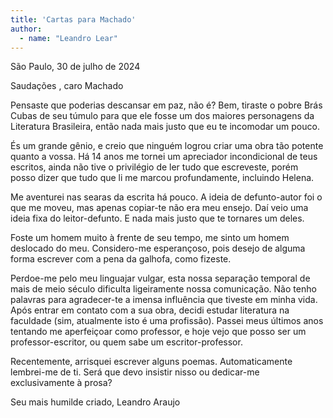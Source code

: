 ```yaml
---
title: 'Cartas para Machado'
author: 
  - name: "Leandro Lear"
---
```


São Paulo, 30 de julho de 2024

Saudações , caro Machado

Pensaste que poderias descansar em paz, não é? Bem, tiraste o pobre Brás Cubas de seu túmulo para que ele fosse um dos maiores personagens da Literatura Brasileira, então nada mais justo que eu te incomodar um pouco.

És um grande gênio, e creio que ninguém logrou criar uma obra tão potente quanto a vossa. Há 14 anos me tornei um apreciador incondicional de teus escritos, ainda não tive o privilégio de ler tudo que escreveste, porém posso dizer que tudo que li me marcou profundamente, incluindo Helena. 

Me aventurei nas searas da escrita há pouco. A ideia de defunto-autor foi o que me moveu, mas apenas copiar-te não era meu ensejo. Daí veio uma ideia fixa do leitor-defunto. E nada mais justo que te tornares um deles. 

Foste um homem muito à frente de seu tempo, me sinto um homem deslocado do meu. Considero-me esperançoso, pois desejo de alguma forma escrever com a pena da galhofa, como fizeste. 

Perdoe-me pelo meu linguajar vulgar, esta nossa separação temporal de mais de meio século dificulta ligeiramente nossa comunicação.  Não tenho palavras para agradecer-te a imensa influência que tiveste em minha vida. Após entrar em contato com a sua obra, decidi estudar literatura na faculdade (sim, atualmente isto é uma profissão). Passei meus últimos anos tentando me aperfeiçoar como professor, e hoje vejo que posso ser um professor-escritor, ou quem sabe um escritor-professor.

Recentemente, arrisquei escrever alguns poemas. Automaticamente lembrei-me de ti. Será que devo insistir nisso ou dedicar-me exclusivamente à prosa?

Seu mais humilde criado,
Leandro Araujo

<a href="https://instagram.com/thewriterofthedayz"><i class="bi bi-instagram"></i></a>

